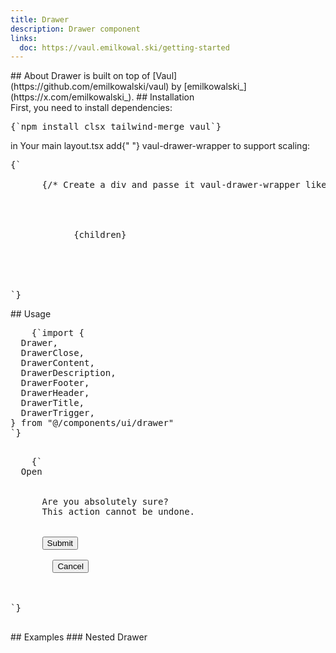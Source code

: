 ```yaml
---
title: Drawer
description: Drawer component
links:
  doc: https://vaul.emilkowal.ski/getting-started
---
```


<ComponentPreview name="drawer-demo" />
## About
<MdxBadge>Drawer</MdxBadge> is built on top of
[Vaul](https://github.com/emilkowalski/vaul) by
[emilkowalski_](https://x.com/emilkowalski_). ## Installation
<div className="not-prose px-4 md:px-0">
  <Step>
    <StepItem title="Install Dependencies">
      First, you need to install dependencies:
      <Pre>{`npm install clsx tailwind-merge vaul`}</Pre>
    </StepItem>
    <StepItem title="Create utils.ts">
      <ComponentUtilsText />
      <ComponentUtils />
    </StepItem>
    <StepItem title="Create Drawer Component">
      <ComponentSource name="drawer-demo" />
    </StepItem>
    <StepItem title="Edit layout.tsx for background scaling">
      in Your main <MdxBadge>layout.tsx</MdxBadge> add{" "}
      <MdxBadge>vaul-drawer-wrapper</MdxBadge> to support scaling:
      <Pre highlightLines={[4]}>{`<html lang="en" suppressHydrationWarning>
  <body className="bg-background font-medium antialiased min-h-svh" suppressHydrationWarning>
      {/* Create a div and passe it vaul-drawer-wrapper like this way */}
      <div vaul-drawer-wrapper="">
         <div className="relative flex min-h-svh flex-col bg-background">
            {children}
         </div>
      </div>
   </body>
</html>`}</Pre>
    </StepItem>
  </Step>
</div>
## Usage
<div className="not-prose space-y-6">
  <Pre>
    {`import {
  Drawer,
  DrawerClose,
  DrawerContent,
  DrawerDescription,
  DrawerFooter,
  DrawerHeader,
  DrawerTitle,
  DrawerTrigger,
} from "@/components/ui/drawer"
`}
  </Pre>
  <Pre>
    {`<Drawer>
  <DrawerTrigger>Open</DrawerTrigger>
  <DrawerContent>
    <DrawerHeader>
      <DrawerTitle>Are you absolutely sure?</DrawerTitle>
      <DrawerDescription>This action cannot be undone.</DrawerDescription>
    </DrawerHeader>
    <DrawerFooter>
      <Button>Submit</Button>
      <DrawerClose>
        <Button variant="outline">Cancel</Button>
      </DrawerClose>
    </DrawerFooter>
  </DrawerContent>
</Drawer>`}
  </Pre>
</div>
## Examples ### Nested Drawer
<ComponentPreview name="drawer-demo" variant="nested" />
